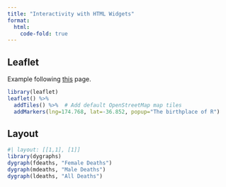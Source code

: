 ```yaml
---
title: "Interactivity with HTML Widgets"
format: 
  html:
    code-fold: true
---
```


## Leaflet

Example following [this](https://quarto.org/docs/interactive/widgets/htmlwidgets.html) page.

```r
library(leaflet)
leaflet() %>%
  addTiles() %>%  # Add default OpenStreetMap map tiles
  addMarkers(lng=174.768, lat=-36.852, popup="The birthplace of R")
```
## Layout

```r
#| layout: [[1,1], [1]]
library(dygraphs)
dygraph(fdeaths, "Female Deaths")
dygraph(mdeaths, "Male Deaths")
dygraph(ldeaths, "All Deaths")
```
